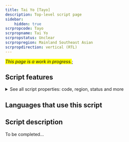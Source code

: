 ```yaml
---
title: Tai Yo [Tayo]
description: Top-level script page
sidebar:
    hidden: true
scrpropcode: Tayo
scrpropname: Tai Yo
scrpropstatus: Unclear
scrpropregion: Mainland Southeast Asian
scrpropdirection: vertical (RTL)
---
```


<span style='background-color:yellow'>_This page is a work in progress._</span>;


## Script features

<details>
<summary> See all script properties: code, region, status and more</summary>
<ScriptInfo />
</details>

## Languages that use this script

<WsList script='Tayo' wsMax='5' />

## Script description

To be completed...

